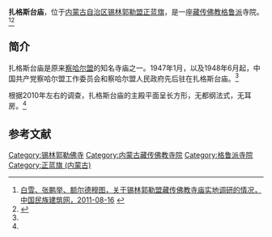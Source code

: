{{Infobox Tibetan Buddhist monastery
|name =扎格斯台庙
|image = 
|image size = 250px
|alt = 
|caption = 
|t=
|w=
|to = 
|ipa={{IPA|}}
|z=
|thdl=
|e=
|tc=扎格斯台廟
|s=扎格斯台庙
|p=
|m=
|k=
|pushpin_map = 
|latd =  | latm =  | lats =  | latNS = 
|longd=  | longm= | longs =| longEW = 
|iso_region = 
|map_caption = 
|mapsize = 
|location_country = 中国
|location = {{CHN}}[[内蒙古自治区|内蒙古自治区]][[锡林郭勒盟|锡林郭勒盟]][[正蓝旗_(内蒙古)|正蓝旗]]
|coordinates_display =
|founded_by = 
|date_founded =
|date_renovated =
|sect = [[格鲁派|格鲁派]]
|mather =
|children =
|dedicated_to = 
|tulku =
|head_lama = 
|head_mgh =
|no._of_monks = 
|architecture = 
|festivals =
|footnotes = 
}}

'''扎格斯台庙'''，位于[[内蒙古自治区|内蒙古自治区]][[锡林郭勒盟|锡林郭勒盟]][[正蓝旗_(内蒙古)|正蓝旗]]，是一座[[藏传佛教|藏传佛教]][[格鲁派|格鲁派]]寺院。<ref name=minzujianzhu>[http://www.naic.org.cn/chs/article.php?id=2394 白雪、张鹏举、额尔德穆图，关于锡林郭勒盟藏传佛教寺庙实地调研的情况，中国民族建筑网，2011-08-16] {{webarchive|url=https://web.archive.org/web/20111205152118/http://www.naic.org.cn/chs/article.php?id=2394 |date=2011-12-05 }}</ref><ref name=xilinribao>{{Cite web |url=http://www.xlglrbw.com/wenshi/2012-05/31/content_3540.htm |title=浅述喇嘛庙宇在锡盟革命斗争中的重要作用，锡林郭勒日报网，2012-05-31 |accessdate=2013-07-22 |archive-date=2014-05-03 |archive-url=https://web.archive.org/web/20140503183503/http://www.xlglrbw.com/wenshi/2012-05/31/content_3540.htm |dead-url=no }}</ref>

==简介==
扎格斯台庙是原来[[察哈尔盟|察哈尔盟]]的知名寺庙之一。1947年1月，以及1948年6月起，中国共产党察哈尔盟工作委员会和察哈尔盟人民政府先后驻在扎格斯台庙。<ref name=xilinribao/>

根据2010年左右的调查，扎格斯台庙的主殿平面呈长方形，无都纲法式，无耳房。<ref name=minzujianzhu/>

==参考文献==
{{reflist}}

[[Category:锡林郭勒佛寺|Category:锡林郭勒佛寺]] 
[[Category:内蒙古藏传佛教寺院|Category:内蒙古藏传佛教寺院]]
[[Category:格鲁派寺院|Category:格鲁派寺院]]
[[Category:正蓝旗_(内蒙古)|Category:正蓝旗 (内蒙古)]]